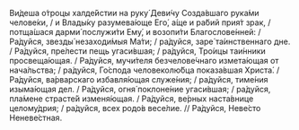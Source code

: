 Ви́деша о́троцы халде́йстии на руку́ Деви́чу Созда́вшаго рука́ми челове́ки, / и Влады́ку разумева́юще Его́, а́ще и ра́бий прия́т зрак, / потща́шася дарми́ послужи́ти Ему́, и возопи́ти Благослове́нней: / Ра́дуйся, звезды́ незаходи́мыя Ма́ти; / ра́дуйся, заре́ та́инственнаго дне. / Ра́дуйся, пре́лести пещь угаси́вшая; / ра́дуйся, Тро́ицы таи́нники просвеща́ющая. / Ра́дуйся, мучи́теля безчелове́чнаго измета́ющая от нача́льства; / ра́дуйся, Го́спода человеколю́бца показа́вшая Христа́. / Ра́дуйся, ва́рварскаго избавля́ющая служе́ния; / ра́дуйся, тиме́ния изыма́ющая дел. / Ра́дуйся, огня́ поклоне́ние угаси́вшая; / ра́дуйся, пла́мене страсте́й изменя́ющая. / Ра́дуйся, ве́рных наста́внице целому́дрия; / ра́дуйся, всех родо́в весе́лие. // Ра́дуйся, Неве́сто Неневе́стная.
